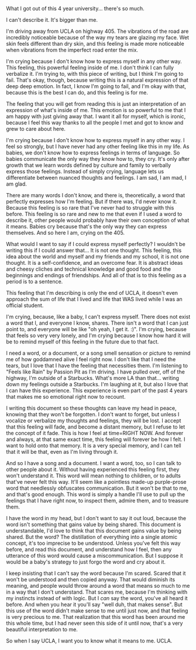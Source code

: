 
What I got out of this 4 year university... there's so much.

I can't describe it. It's bigger than me.

I'm driving away from UCLA on highway 405. The vibrations of the road are incredibly noticeable because of the way my
tears are glazing my face. Wet skin feels different than dry skin, and this feeling is made more noticeable when
vibrations from the imperfect road enter the mix.

I'm crying because I don't know how to express myself in any other way. This feeling, this powerful feeling inside of
me. I don't think I can fully verbalize it. I'm trying to, with this piece of writing, but I think I'm going to fail.
That's okay, though, because writing this is a natural expression of that deep deep emotion. In fact, I know I'm going
to fail, and I'm okay with that, because this is the best I can do, and this feeling is for me.

The feeling that you will get from reading this is just an interpretation of an expression of what's inside of me. This
emotion is so powerful to me that I am happy with just giving away that. I want it all for myself, which is ironic,
because I feel this way thanks to all the people I met and got to know and grew to care about here.

I'm crying because I don't know how to express myself in any other way. I feel so strongly, but I have never had any
other feeling like this in my life. As babies, we don't know how to express feelings in terms of language. So babies
communicate the only way they know how to, they cry. It's only after growth that we learn words defined by culture and
family to verbally express those feelings. Instead of simply crying, language lets us differentiate between nuanced
thoughts and feelings. I am sad, I am mad, I am glad.

There are many words I don't know, and there is, theoretically, a word that perfectly expresses how I'm feeling. But if
there was, I'd never know it. Because this feeling is so rare that I've never had to struggle with this before. This
feeling is so rare and new to me that even if I used a word to describe it, other people would probably have their own
conception of what it means. Babies cry because that's the only way they can express themselves. And so here I am,
crying on the 405.

What would I want to say if I could express myself perfectly? I wouldn't be writing this if I could answer that... It is
not one thought. This feeling, this idea about the world and myself and my friends and my school, it is not one thought.
It is a self-confidence, and an overcome fear. It is abstract ideas and cheesy cliches and technical knowledge and good
food and the beginnings and endings of friendships. And all of that is to this feeling as a period is to a sentence.

This feeling that I'm describing is only the end of UCLA, it doesn't even approach the sum of life that I lived and life
that WAS lived while I was an official student.

I'm crying, because, like a baby, I can't express myself. There does not exist a word that I, and everyone I know,
shares. There isn't a word that I can just point to, and everyone will be like "oh yeah, I get it. :)". I'm crying,
because that feels so very very lonely, and I'm crying because I know how hard it will be to remind myself of this
feeling in the future due to that fact.

I need a word, or a document, or a song smell sensation or picture to remind me of how goddamned alive I feel right now.
I don't like that I need the tears, but I love that I have the feeling that necessities them. I'm listening to "Feels
like Rain" by Passion Pit as I'm driving. I have pulled over, off of the highway, I'm outside of a Starbucks. What's
more LA than that... writing down my feelings outside a Starbucks. I'm laughing at  it, but also I love that I can have
this experience. This experience is even part of the past 4 years that makes me so emotional right now to recount.

I writing this document so these thoughts can leave my head in peace, knowing that they won't be forgotten. I don't want
to forget, but unless I vocalize or verbalize my thoughts and feelings, they will be lost. I accept that this feeling
will fade, and become a distant memory, but I refuse to let the concept of it fade. This is how I feel at time=RIGHT
NOW. And forever and always, at that same exact time, this feeling will forever be how I felt. I want to hold onto that
memory. It is a very special memory, and I can tell that it will be that, even as I'm living through it.

And so I have a song and a document. I want a word, too, so I can talk to other people about it. Without having
experienced this feeling first, they won't understand it. This word will mean nothing to children, or to adults that've
never felt this way. It'll seem like a pointless made-up purple-prose word that needlessly obfuscates communication. But
it won't be that to me, and that's good enough. This word is simply a handle I'll use to pull up the feelings that I
have right now, to inspect them, admire them, and to treasure them.

I have the word in my head, but I don't want to say it out loud, because the word isn't something that gains value by
being shared. This document is understandable, I'd love to think that this document gains value by being shared. But the
word? The distillation of everything into a single atomic concept, it's too imprecise to be understood. Unless you've
felt this way before, and read this document, and understand how I feel, then any utterance of this word would cause a
miscommunication. But I suppose it would be a baby's strategy to just forgo the word and cry about it.

I keep insisting that I can't say the word because I'm scared. Scared that it won't be understood and then copied
anyway. That would diminish its meaning, and people would throw around a word that means so much to me in a way that I
don't understand. That scares me, because I'm thinking with my instincts instead of with logic. But I *can* say the
word, you've all heard it before. And when you hear it you'll say "well duh, that makes sense". But this use of the word
didn't make sense to me until just now, and that feeling is very precious to me. That realization that this word has
been around me this whole time, but I had never seen this side of it until now, that's a very beautiful interpretation
to me.

So when I say UCLA, I want you to know what it means to me. UCLA.
